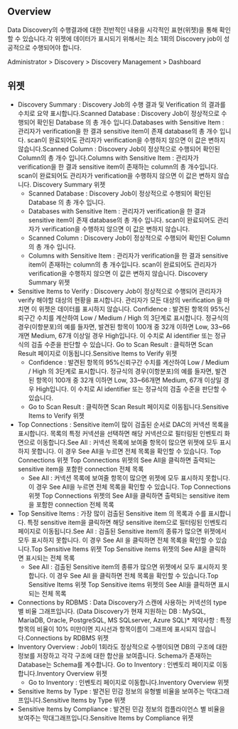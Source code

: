 ## Overview
Data Discovery의 수행결과에 대한 전반적인 내용을 시각적인 표현(위젯)을 통해 확인할 수 있습니다.각 위젯에 데이터가 표시되기 위해서는 최소 1회의 Discovery job이 성공적으로 수행되어야 합니다.

Administrator > Discovery > Discovery Management > Dashboard

## 위젯
* Discovery Summary : Discovery Job의 수행 결과 및 Verification 의 결과를 수치로 요약 표시합니다.Scanned Database : Discovery Job이 정상적으로 수행되어 확인된 Database 의 총 개수 입니다.Databases with Sensitive Item : 관리자가 verification을 한 결과 sensitive item이 존재 database의 총 개수 입니다. scan이 완료되어도 관리자가 verification을 수행하지 않으면 이 값은 변하지 않습니다.Scanned Column : Discovery Job이 정상적으로 수행되어 확인된 Column의 총 개수 입니다.Columns with Sensitive Item : 관리자가 verification을 한 결과 sensitive item이 존재하는 column의 총 개수입니다. scan이 완료되어도 관리자가 verification을 수행하지 않으면 이 값은 변하지 않습니다. Discovery Summary 위젯
  * Scanned Database : Discovery Job이 정상적으로 수행되어 확인된 Database 의 총 개수 입니다.
  * Databases with Sensitive Item : 관리자가 verification을 한 결과 sensitive item이 존재 database의 총 개수 입니다. scan이 완료되어도 관리자가 verification을 수행하지 않으면 이 값은 변하지 않습니다.
  * Scanned Column : Discovery Job이 정상적으로 수행되어 확인된 Column의 총 개수 입니다.
  * Columns with Sensitive Item : 관리자가 verification을 한 결과 sensitive item이 존재하는 column의 총 개수입니다. scan이 완료되어도 관리자가 verification을 수행하지 않으면 이 값은 변하지 않습니다. Discovery Summary 위젯
* Sensitive Items to Verify : Discovery Job이 정상적으로 수행되어 관리자가 verify 해야할 대상의 현황을 표시합니다. 관리자가 모든 대상의 verification 을 마치면 이 위젯은 데이터를 표시하지 않습니다.  Confidence : 발견된 항목의 95%신뢰구간 수치를 계산하여 Low / Medium / High 의 3단계로 표시합니다. 정규식의 경우(이항분포)의 예를 들자면, 발견된 항목이 100개 중 32개 이하면 Low, 33~66개면 Medium, 67개 이상일 경우 High입니다. 이 수치로 AI identifier 또는 정규식의 검출 수준을 판단할 수 있습니다. Go to Scan Result : 클릭하면 Scan Result 페이지로 이동됩니다.Sensitive Items to Verify 위젯
  * Confidence : 발견된 항목의 95%신뢰구간 수치를 계산하여 Low / Medium / High 의 3단계로 표시합니다. 정규식의 경우(이항분포)의 예를 들자면, 발견된 항목이 100개 중 32개 이하면 Low, 33~66개면 Medium, 67개 이상일 경우 High입니다. 이 수치로 AI identifier 또는 정규식의 검출 수준을 판단할 수 있습니다. 
  * Go to Scan Result : 클릭하면 Scan Result 페이지로 이동됩니다.Sensitive Items to Verify 위젯
* Top Connections : Sensitive item이 많이 검출된 순서로 DAC의 커넥션 목록을 표시합니다.  목록의 특정 커넥션을 선택하면 해당 커넥션으로 필터링된 인벤토리 화면으로 이동합니다.See All : 커넥션 목록에 보여줄 항목이 많으면 위젯에 모두 표시하지 못합니다. 이 경우 See All을 누르면 전체 목록을 확인할 수 있습니다.  Top Connections 위젯 Top Connections 위젯의 See All을 클릭하면 출력되는 sensitive item을 포함한 connection 전체 목록
  * See All : 커넥션 목록에 보여줄 항목이 많으면 위젯에 모두 표시하지 못합니다. 이 경우 See All을 누르면 전체 목록을 확인할 수 있습니다.  Top Connections 위젯 Top Connections 위젯의 See All을 클릭하면 출력되는 sensitive item을 포함한 connection 전체 목록
* Top Sensitive Items : 가장 많이 검출된 Sensitive item 의 목록과 수를 표시합니다. 특정 sensitive item을 클릭하면 해당 sensitive item으로 필터링된 인벤토리 페이지로 이동됩니다.See All : 검출된 Sensitive item의 종류가 많으면 위젯에서 모두 표시하지 못합니다. 이 경우 See All 을 클릭하면 전체 목록을 확인할 수 있습니다.Top Sensitive Items 위젯 Top Sensitive items 위젯의 See All을 클릭하면 표시되는 전체 목록 
  * See All : 검출된 Sensitive item의 종류가 많으면 위젯에서 모두 표시하지 못합니다. 이 경우 See All 을 클릭하면 전체 목록을 확인할 수 있습니다.Top Sensitive Items 위젯 Top Sensitive items 위젯의 See All을 클릭하면 표시되는 전체 목록 
* Connections by RDBMS : Data Discovery가 스캔에 사용하는 커넥션의 type 별 비율 그래프입니다. (Data Discovery가 현재 지원하는 DB :  MySQL, MariaDB, Oracle, PostgreSQL, MS SQLserver, Azure SQL)* 제약사항 : 특정항목의 비율이 10% 미만이면 지시선과 항목이름이 그래프에 표시되지 않습니다.Connections by RDBMS 위젯 
* Inventory Overview : Job이 1회라도 정상적으로 수행이되면 DB의 구조에 대한 정보를 저장하고 각각 구조에 대한 합산을 보여줍니다. Schema가 존재하는 Database는 Schema를 계수합니다. Go to Inventory : 인벤토리 페이지로 이동합니다.Inventory Overview 위젯  
  * Go to Inventory : 인벤토리 페이지로 이동합니다.Inventory Overview 위젯  
* Sensitive Items by Type : 발견된 민감 정보의 유형별 비율을 보여주는 막대그래프입니다.Sensitive Items by Type 위젯
* Sensitive Items by Compliance : 발견된 민감 정보의 컴플라이언스 별 비율을 보여주는 막대그래프입니다.Sensitive Items by Compliance 위젯 
